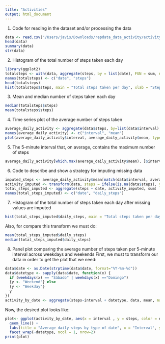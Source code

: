 ---
title: "Activities"
output: html_document
---
1. Code for reading in the dataset and/or processing the data
```{r}
data <- read.csv("/Users/javis/Downloads/repdata_data_activity/activity.csv")
head(data)
summary(data)
str(data)
```
2. Histogram of the total number of steps taken each day

```{r, echo = TRUE}
library(ggplot2)
totalsteps <- with(data, aggregate(steps, by = list(date), FUN = sum, na.rm = TRUE))
names(totalsteps) <- c("date", "steps")
head(totalsteps)
hist(totalsteps$steps, main = "Total steps taken per day", xlab = "Steps taken per day", col = "red")
```
3. Mean and median number of steps taken each day

```{r pressure, echo=FALSE}
median(totalsteps$steps)
mean(totalsteps$steps)

```
4. Time series plot of the average number of steps taken
```{r, echo = TRUE}
average_daily_activity <- aggregate(data$steps, by=list(data$interval), FUN=mean, na.rm=TRUE)
names(average_daily_activity) <- c("interval", "mean")
plot(average_daily_activity$interval, average_daily_activity$mean, type = "l", col="darkblue", lwd = 2, xlab="Interval", ylab="Average number of steps", main="Average number of steps per intervals")
```
5. The 5-minute interval that, on average, contains the maximum number of steps
```{r}
average_daily_activity[which.max(average_daily_activity$mean), ]$interval

```

6. Code to describe and show a strategy for imputing missing data
```{r}
imputed_steps <- average_daily_activity$mean[match(data$interval, average_daily_activity$interval)]
activity_imputed <- transform(data, steps = ifelse(is.na(data$steps), yes = imputed_steps, no = data$steps))
total_steps_imputed <- aggregate(steps ~ date, activity_imputed, sum)
names(total_steps_imputed) <- c("date", "daily_steps")

```
7. Histogram of the total number of steps taken each day after missing values are imputed
```{r, echo = TRUE}
hist(total_steps_imputed$daily_steps, main = "Total steps taken per day", xlab = "Steps taken per day", col = "red")
```
Also, for compare this transform we must do:
```{r}
mean(total_steps_imputed$daily_steps)
median(total_steps_imputed$daily_steps)
```

8. Panel plot comparing the average number of steps taken per 5-minute interval across weekdays and weekends
First, we must to transform our data in order to get the plot that we need:
```{r}
data$date <- as.Date(strptime(data$date, format="%Y-%m-%d"))
data$datetype <- sapply(data$date, function(x) {
  if (weekdays(x) == "Sábado" | weekdays(x) =="Domingo") 
  {y <- "Weekend"} else 
  {y <- "Weekday"}
  y
})
activity_by_date <- aggregate(steps~interval + datetype, data, mean, na.rm = TRUE)
```
Now, the desired plot looks like:
```{r, echo = TRUE}
plot<- ggplot(activity_by_date, aes(x = interval , y = steps, color = datetype)) +
  geom_line() +
  labs(title = "Average daily steps by type of date", x = "Interval", y = "Average number of steps") +
  facet_wrap(~datetype, ncol = 1, nrow=2)
print(plot)
```
